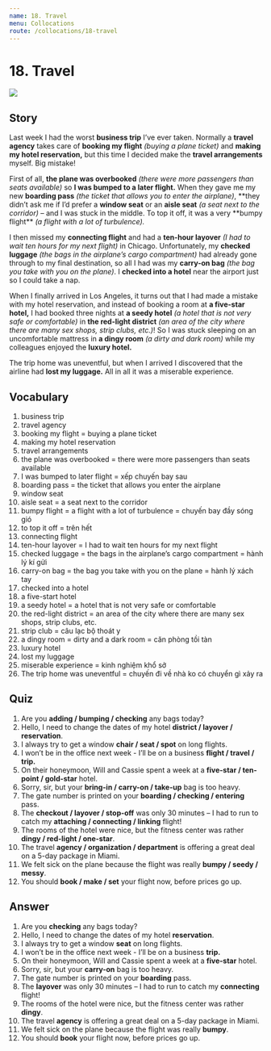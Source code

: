 ```yaml
---
name: 18. Travel
menu: Collocations
route: /collocations/18-travel
---
```



# 18. Travel

<Image src="/public/travel.jpg"/>

## Story

Last week I had the worst **business trip** I’ve ever taken. Normally a **travel agency** takes care of **booking my flight** _(buying a plane ticket)_ and **making my hotel reservation,** but this time I decided make the **travel arrangements** myself. Big mistake!

First of all, **the plane was overbooked** _(there were more passengers than seats available)_ so **I was bumped to a later flight.** When they gave me my new **boarding pass** _(the ticket that allows you to enter the airplane)_, **they didn’t ask me if I’d prefer a **window seat** or an **aisle seat** _(a seat next to the corridor)_ – and I was stuck in the middle. To top it off, it was a very **bumpy flight\*\* _(a flight with a lot of turbulence)._

I then missed my **connecting flight** and had a **ten-hour layover** _(I had to wait ten hours for my next flight)_ in Chicago. Unfortunately, my **checked luggage** _(the bags in the airplane’s cargo compartment)_ had already gone through to my final destination, so all I had was my **carry-on bag** _(the bag you take with you on the plane)_. I **checked into a hotel** near the airport just so I could take a nap.

When I finally arrived in Los Angeles, it turns out that I had made a mistake with my hotel reservation, and instead of booking a room at **a five-star hotel,** I had booked three nights at **a seedy hotel** _(a hotel that is not very safe or comfortable)_ in **the red-light district** _(an area of the city where there are many sex shops, strip clubs, etc.)_! So I was stuck sleeping on an uncomfortable mattress in **a dingy room** _(a dirty and dark room)_ while my colleagues enjoyed the **luxury hotel.**

The trip home was uneventful, but when I arrived I discovered that the airline had **lost my luggage.** All in all it was a miserable experience.

## Vocabulary

1. business trip
2. travel agency
3. booking my flight = buying a plane ticket
4. making my hotel reservation
5. travel arrangements
6. the plane was overbooked = there were more passengers than seats available
7. I was bumped to later flight = xếp chuyến bay sau
8. boarding pass = the ticket that allows you enter the airplane
9. window seat
10. aisle seat = a seat next to the corridor
11. bumpy flight = a flight with a lot of turbulence = chuyến bay đầy sóng gió
12. to top it off = trên hết
13. connecting flight
14. ten-hour layover = I had to wait ten hours for my next flight
15. checked luggage = the bags in the airplane’s cargo compartment = hành lý kí gửi
16. carry-on bag = the bag you take with you on the plane = hành lý xách tay
17. checked into a hotel
18. a five-start hotel
19. a seedy hotel = a hotel that is not very safe or comfortable
20. the red-light district = an area of the city where there are many sex shops, strip clubs, etc.
21. strip club = câu lạc bộ thoát y
22. a dingy room = dirty and a dark room = căn phòng tồi tàn
23. luxury hotel
24. lost my luggage
25. miserable experience = kinh nghiệm khổ sở
26. The trip home was uneventful = chuyến đi về nhà ko có chuyển gì xảy ra

## Quiz

1. Are you **adding / bumping / checking** any bags today?
2. Hello, I need to change the dates of my hotel **district / layover / reservation**.
3. I always try to get a window **chair / seat / spot** on long flights.
4. I won’t be in the office next week - I’ll be on a business **flight / travel / trip.**
5. On their honeymoon, Will and Cassie spent a week at a **five-star / ten-point / gold-star** hotel.
6. Sorry, sir, but your **bring-in / carry-on / take-up** bag is too heavy.
7. The gate number is printed on your **boarding / checking / entering** pass.
8. The **checkout / layover / stop-off** was only 30 minutes – I had to run to catch my **attaching / connecting / linking** flight!
9. The rooms of the hotel were nice, but the fitness center was rather **dingy / red-light / one-star**.
10. The travel **agency / organization / department** is offering a great deal on a 5-day package in Miami.
11. We felt sick on the plane because the flight was really **bumpy / seedy / messy**.
12. You should **book / make / set** your flight now, before prices go up.

## Answer

1. Are you **checking** any bags today?
2. Hello, I need to change the dates of my hotel **reservation**.
3. I always try to get a window **seat** on long flights.
4. I won’t be in the office next week - I’ll be on a business **trip.**
5. On their honeymoon, Will and Cassie spent a week at a **five-star** hotel.
6. Sorry, sir, but your **carry-on** bag is too heavy.
7. The gate number is printed on your **boarding** pass.
8. The **layover** was only 30 minutes – I had to run to catch my **connecting** flight!
9. The rooms of the hotel were nice, but the fitness center was rather **dingy**.
10. The travel **agency** is offering a great deal on a 5-day package in Miami.
11. We felt sick on the plane because the flight was really **bumpy**.
12. You should **book** your flight now, before prices go up.
